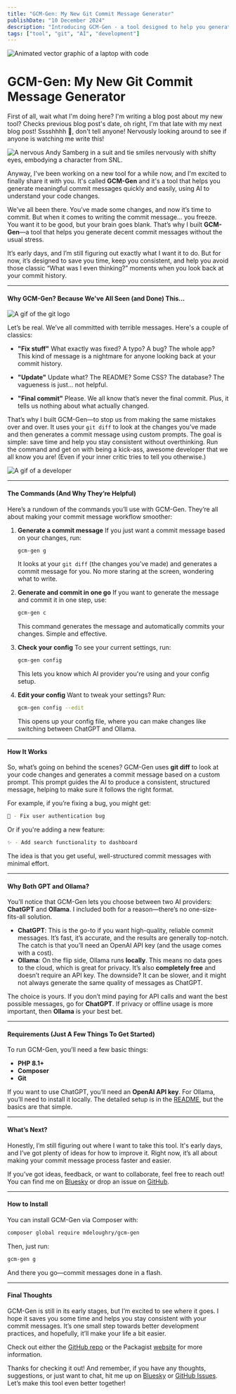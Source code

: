```yaml
---
title: "GCM-Gen: My New Git Commit Message Generator"
publishDate: "10 December 2024"
description: "Introducing GCM-Gen - a tool designed to help you generate meaningful commit messages quickly and easily, using AI to understand your code changes."
tags: ["tool", "git", "AI", "development"]
---
```


![Animated vector graphic of a laptop with code](https://user-images.githubusercontent.com/74038190/241765440-80728820-e06b-4f96-9c9e-9df46f0cc0a5.gif)

# GCM-Gen: My New Git Commit Message Generator


First of all, wait what I'm doing here? I'm writing a blog post about my new tool? Checks previous blog post's date, oh right, I'm that late with my next blog post! Sssshhhh 🤫, don't tell anyone! Nervously looking around to see if anyone is watching me write this!

![A nervous Andy Samberg in a suit and tie smiles nervously with shifty eyes, embodying a character from SNL.](https://media.giphy.com/media/3o7TKQ8kAP0f9X5PoY/giphy.gif "Andy Samberg in a suit and tie smiles nervously")

Anyway, I've been working on a new tool for a while now, and I'm excited to finally share it with you. It's called **GCM-Gen** and it's a tool that helps you generate meaningful commit messages quickly and easily, using AI to understand your code changes.

We’ve all been there. You’ve made some changes, and now it’s time to commit. But when it comes to writing the commit message... you freeze. You want it to be good, but your brain goes blank. That’s why I built **GCM-Gen**—a tool that helps you generate decent commit messages without the usual stress.

It’s early days, and I’m still figuring out exactly what I want it to do. But for now, it’s designed to save you time, keep you consistent, and help you avoid those classic “What was I even thinking?” moments when you look back at your commit history.

---

#### Why GCM-Gen? Because We've All Seen (and Done) This...

![A gif of the git logo](https://user-images.githubusercontent.com/74038190/212281775-b468df30-4edc-4bf8-a4ee-f52e1aaddc86.gif "the git logo")

Let’s be real. We’ve all committed with terrible messages. Here's a couple of classics:

- **"Fix stuff"**
  What exactly was fixed? A typo? A bug? The whole app? This kind of message is a nightmare for anyone looking back at your commit history.

- **"Update"**
  Update what? The README? Some CSS? The database? The vagueness is just... not helpful.

- **"Final commit"**
  Please. We all know that’s never the final commit. Plus, it tells us nothing about what actually changed.

That’s why I built GCM-Gen—to stop us from making the same mistakes over and over. It uses your `git diff` to look at the changes you’ve made and then generates a commit message using custom prompts. The goal is simple: save time and help you stay consistent without overthinking. Run the command and get on with being a kick-ass, awesome developer that we all know you are! (Even if your inner critic tries to tell you otherwise.)

![A gif of a developer](https://media.giphy.com/media/cnhpl4IeYgU7MCBdV2/giphy.gif "A developer")

---

#### The Commands (And Why They’re Helpful)

Here’s a rundown of the commands you’ll use with GCM-Gen. They’re all about making your commit message workflow smoother:

1. **Generate a commit message**
   If you just want a commit message based on your changes, run:
   ```bash
   gcm-gen g
   ```
   It looks at your `git diff` (the changes you’ve made) and generates a commit message for you. No more staring at the screen, wondering what to write.

2. **Generate and commit in one go**
   If you want to generate the message and commit it in one step, use:
   ```bash
   gcm-gen c
   ```
   This command generates the message and automatically commits your changes. Simple and effective.

3. **Check your config**
   To see your current settings, run:
   ```bash
   gcm-gen config
   ```
   This lets you know which AI provider you're using and your config setup.

4. **Edit your config**
   Want to tweak your settings? Run:
   ```bash
   gcm-gen config --edit
   ```
   This opens up your config file, where you can make changes like switching between ChatGPT and Ollama.

---

#### How It Works

So, what’s going on behind the scenes? GCM-Gen uses **git diff** to look at your code changes and generates a commit message based on a custom prompt. This prompt guides the AI to produce a consistent, structured message, helping to make sure it follows the right format.

For example, if you’re fixing a bug, you might get:
```bash
🐛 - Fix user authentication bug
```

Or if you're adding a new feature:
```bash
✨ - Add search functionality to dashboard
```

The idea is that you get useful, well-structured commit messages with minimal effort.

---

#### Why Both GPT and Ollama?

You’ll notice that GCM-Gen lets you choose between two AI providers: **ChatGPT** and **Ollama**. I included both for a reason—there’s no one-size-fits-all solution.

- **ChatGPT**: This is the go-to if you want high-quality, reliable commit messages. It’s fast, it’s accurate, and the results are generally top-notch. The catch is that you’ll need an OpenAI API key (and the usage comes with a cost).
- **Ollama**: On the flip side, Ollama runs **locally**. This means no data goes to the cloud, which is great for privacy. It’s also **completely free** and doesn’t require an API key. The downside? It can be slower, and it might not always generate the same quality of messages as ChatGPT.

The choice is yours. If you don’t mind paying for API calls and want the best possible messages, go for **ChatGPT**. If privacy or offline usage is more important, then **Ollama** is your best bet.

---

#### Requirements (Just A Few Things To Get Started)

To run GCM-Gen, you’ll need a few basic things:

- **PHP 8.1+**
- **Composer**
- **Git**

If you want to use ChatGPT, you’ll need an **OpenAI API key**. For Ollama, you’ll need to install it locally. The detailed setup is in the [README](https://github.com/DR-DinoMight/gcm-gen/blob/main/README.md), but the basics are that simple.

---

#### What’s Next?

Honestly, I’m still figuring out where I want to take this tool. It's early days, and I’ve got plenty of ideas for how to improve it. Right now, it’s all about making your commit message process faster and easier.

If you’ve got ideas, feedback, or want to collaborate, feel free to reach out! You can find me on [Bluesky](https://bsky.app/profile/deloughry.co.uk) or drop an issue on [GitHub](https://github.com/DR-DinoMight/gcm-gen/issues).

---

#### How to Install

You can install GCM-Gen via Composer with:

```bash
composer global require mdeloughry/gcm-gen
```

Then, just run:

```bash
gcm-gen g
```

And there you go—commit messages done in a flash.

---

#### Final Thoughts

GCM-Gen is still in its early stages, but I’m excited to see where it goes. I hope it saves you some time and helps you stay consistent with your commit messages. It’s one small step towards better development practices, and hopefully, it’ll make your life a bit easier.

Check out either the [GitHub repo](https://github.com/DR-DinoMight/gcm-gen) or the Packagist [website](https://packagist.org/packages/mdeloughry/gcm-gen) for more information.

Thanks for checking it out! And remember, if you have any thoughts, suggestions, or just want to chat, hit me up on [Bluesky](https://bsky.app/profile/deloughry.co.uk) or [GitHub Issues](https://github.com/DR-DinoMight/gcm-gen/issues). Let’s make this tool even better together!



